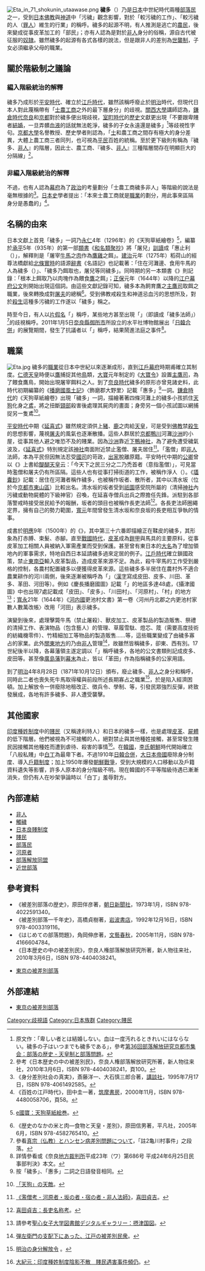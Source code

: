 [[File:Eta_in_71_shokunin_utaawase.png|thumb]]
'''穢多'''（{{jpn|j=穢多|hgt=ゑた|hg=えた}}）乃是[[日本|日本]]中世紀時代兩種[[部落民|部落民]]之一，受到[[日本佛教|日本佛教]]與[[神道|神道]]中「污穢」觀念影響，對於「較污穢的工作」、「較污穢的人（[[犯罪|罪人]]）維生的行業」的稱呼。穢多的起源不明，有人推測是逃亡的[[農民|農民]]，後來變成從事皮革加工的「部民」；亦有人認為是對於[[非人|非人]]身分的俗稱，源自古代被征服的[[生口|奴隷]]。雖然穢多的起源有各式各樣的說法，但是跟非人的差別為[[世襲制|世襲制]]，子女必須繼承父母的職業。

== 關於階級制之議論 ==
=== 編入階級統治的解釋 ===
穢多乃成形於[[平安時代|平安時代]]、確立於[[江戶時代|江戶時代]]，雖然該稱呼廢止於[[明治|明治]]時代，但現代日本人對此蔑稱帶有「[[四民|士農工商]]之外的最下層身分」的歧視。[[關西大學|關西大學]]講師{{link-ja|上杉聰|上杉聰}}認為，[[鎌倉時代|鎌倉時代]][[奈良县|奈良]]和[[京都|京都]]對於穢多便出現歧視，[[室町時代|室町時代]]的[[歷史|歷史]]文獻更出現「不要跟卑賤者[[結婚|結婚]]，一旦弄髒[[血液|血液]]的話就無法乾淨，穢多的子女永遠還是穢多」<ref>原文作：「卑しい者とは結婚しない。血は一度汚れるときれいにはならない。穢多の子はいつまでも穢多である」，參考{{ja}}[http://www.kyoken.jp/36/houkoku36/1houkoku36.htm 第36回部落解放研究京都市集会：部落の歴史 - 天皇制と部落問題]。</ref>等歧視性字句。[[京都大學|京都大學]]名譽教授、歷史學者{{link-ja|朝尾直弘|朝尾直弘}}則認為，「[[士大夫|士]]和農工商之間存有極大的身分差異，大體上農工商三者同列，也可視為[[平民|平民]]百姓的統稱。至於更下級則有稱為『穢多、[[非人|非人]]』的階層，因此士、農工商、『穢多、[[非人|非人]]』三種階層間存在明顯巨大的分隔線」<ref>參考《日本歴史の中の被差別民》，奈良人権部落解放研究所著，新人物往来社，2010年3月6日，ISBN 978-4404038241，頁100。</ref>。

=== 非編入階級統治的解釋 ===
不過，也有人認為[[幕府_(日本)|幕府]]為了[[政治|政治]]的考量劃分「士農工商穢多非人」等階級的說法是毫無根據的<ref>《身分差別社会の真実》，斎藤洋一、大石慎三郎合著，[[講談社|講談社]]，1995年7月17日，ISBN 978-4061492585。</ref>。[[日本歷史|日本史]]學者{{link-ja|田中圭一 (日本史學者)|田中圭一 (日本史学者)|田中圭一}}提出：「本來士農工商就是[[職業|職業]]的劃分，用此事來區隔身分是愚蠢的」<ref>《百姓の江戸時代》，田中圭一著，[[筑摩書房|筑摩書房]]，2000年11月，ISBN 978-4480058706，頁58。</ref>。

== 名稱的由來 ==
日本文獻上首見「穢多」一詞乃[[永仁_(日本年号)|永仁]]4年（1296年）的《天狗草紙繪卷》<ref>{{ja}}[http://www.emuseum.jp/detail/100262/000/000?mode=detail&d_lang=ja&s_lang=ja&class=&title=&c_e=&region=&era=&century=&cptype=&owner=&pos=177&num=8 e國寶：天狗草紙絵巻]。</ref>，編纂於[[承平_(朱雀天皇)|承平]]5年（935年）的第一部[[類書|類書]]《[[和名類聚抄|和名類聚抄]]》將「屠兒」[[訓讀|訓讀]]成「惠止利（{{lang|ja|えとり}}）」，解釋則是「屠宰[[牛|牛]][[馬|馬]]之[[肉|肉]]作為[[鷹|鷹]][[雞|雞]]之餌」。[[建治|建治]]元年（1275年）稻荷山的經尊法橋獻給[[北條實時|北條實時]]的語源[[詞典|辭書]]《名語記》也記載著：「住在河灘邊、食用牛馬的人為穢多（{{lang|ja|ゑた}}）」、「穢多乃餌取也，屠兒等同穢多」。同時期的另一本類書《{{lang-ja|塵袋|塵袋}}》則記錄：「根本上餌取乃以肉塊作為餵食[[鷹|鷹]]之餌」；[[正保|正保]]元年（1644年）以降的[[江户幕府|江户幕府]][[公文|公文]]則開始出現這個詞。由這些文獻記錄可知，穢多本為飼育鷹之[[主鷹司|主鷹司]]取餌之職業，後來轉換成對[[屠宰|屠夫]]的總稱<ref>《歴史のなかの米と肉―食物と天皇・差別》，原田信男著，平凡社，2005年6月，ISBN 978-4582765410。</ref>。受到佛教戒殺生和神道忌血污的思想所及，對於[[屠宰|殺生]]這種多污穢的工作遂以「穢多」稱之。

時至今日，有人以[[片假名|片假名]]「{{lang|ja|エッタ}}」稱呼，某些地方甚至出現「{{lang|ja|エッタボシ}}」（即讀成「穢多法師」）<ref>參看{{ja}}[http://www.mognet.org/hansen/japan/shinshu05.html 真宗（仏教）とハンセン病差別問題について]，「註2亀川村事件」之段落。</ref>的歧視稱呼。2011年1月5日[[奈良縣|奈良縣]][[御所市|御所市]]所設立的水平社博物館展出「[[日韓合併|日韓合併]]」的展覽期間，發生了抗議者以「{{lang|ja|エッタ}}」稱呼，結果鬧進法庭之事件<ref>詳情參看{{link-ja|水平社博物館前歧視抗議事件|水平社博物館前差別街宣事件}}或《奈良[[地方裁判所_(日本)|地方裁判所]]平成23年（ワ）第686号 平成24年6月25日民事部判決》本文。</ref>。

== 職業 ==
[[File:Eta.jpg|thumb]]
穢多的[[職業|職業]]從日本中世紀以來逐漸成形，直到[[江戶幕府|江戶幕府]]時期甫確立其制度。[[仁德天皇|仁德天皇]]時便以[[鷹|鷹]]捕捉其他[[鳥|鳥]]類，[[大宝_(日本)|大寶]]元年制定的《[[大寶令|大寶令]]》設置[[主鷹司|主鷹司]]，為了餵食鷹鳥，開始出現屠宰餌料之人。到了[[奈良時代|奈良時代]]穢多的原形亦曾見諸史料，此時代初期編纂的《[[播磨國風土記|播磨國風土記]]》〈飾磨郡大野里〉記載「惠多」<ref>按「穢多」、「惠多」二詞之日語發音相同。</ref>一詞。[[鎌倉時代|鎌倉時代]]的《天狗草紙繪卷》出現「穢多」一詞，描繪著著四條河灘上的穢多小孩抓住[[天狗_(日本)|天狗]]化身之[[鳶|鳶]]，將之扭斷[[頸|頸部]]殺害後處理其屍肉的畫面；身旁另一個小孩試圖以網捕捉另一隻鳶<ref>{{ja}}[http://tokyo-metanoia.cocolog-nifty.com/blog/2011/12/post-a46e.html 「天狗」の天敵]。</ref>。

[[平安時代|平安時代]]中期《[[延喜式|延喜式]]》雖然規定須供上[[豬|豬]]、[[鹿|鹿]]之肉給[[天皇|天皇]]，可是受到[[日本佛教|佛教]]禁[[殺生|殺生]]的思想影響，蔑視[[屠宰|屠夫]]的風氣也逐漸散播。這些人群居於[[京都|京都]][[鴨川_(淀川水系)|鴨川]]河灘[[沙洲|沙洲]]的小屋，從事其他人避之唯恐不及的賤業。因為[[沙洲|沙洲]]靠近[[賀茂御祖神社|下鴨神社]]，為了避免遭受穢氣波及，《[[延喜式|延喜式]]》特別規定該[[神社|神社]]南面附近禁止濫僧、屠夫居住<ref>{{ja}}[http://www.aozora.gr.jp/cards/001344/files/54861_49954.html 《濫僧考 - 河原者・坂の者・宿の者・非人法師》]，[[喜田貞吉|喜田貞吉]]。</ref>。「濫僧」即[[非人|非人]]法師，本為平民但因無法忍受[[國司|國司]]的苛政，[[出家|出家]]脫離原籍。平安時代中期的[[公卿|公卿]]{{link-ja|三善清行|三善清行}}曾以《{{link-ja|意見十二箇條|意見十二箇条}}》上書給[[醍醐天皇|醍醐天皇]]云：「今天下之民三分之二乃禿首者（意指濫僧）」，可見當時濫僧和屠夫仍有所區隔。這些人也有從事打掃街道的工作，被稱作淨人（{{lang|ja|きよめ}}）。《[[壒囊鈔|壒囊鈔]]》記載：居住在河灘者稱作穢多，也被稱作坂者、散所者，其中以清水坂（位於今[[京都市|京都市]][[東山區_(日本)|東山區]]）比較出名。清水坂的坂者受到[[祇園|祇園]]感受院所屬的{{link-ja|犬神人|犬神人}}（清掃[[神社|神社]]內污穢或動物屍體的下級神官）召喚，在延喜寺僧兵出兵之際擔任先鋒。派駐到各部落警戒時接受居民給予的報酬，坂者的頭目也被稱作長吏法師<ref>{{ja}}[http://www.aozora.gr.jp/cards/001344/files/49813_44335.html 喜田貞吉：長吏名称考]。</ref>。各長吏法師圈繩定界，擁有自己的勢力範圍，[[寬元|寬元]]年間曾發生清水坂和奈良坂的長吏相互爭執的情事。

成書於[[明應_(日本)|明應]]9年（1500年）的《{{link-ja|七十一番職人歌合|七十一番職人歌合}}》，其中第三十六番即描繪正在鞣皮的穢多，其形象為打赤膊、束髮、赤腳。直至[[战国时代_(日本)|戰國時代]]，[[皮革|皮革]]成為[[盔甲#日本的盔甲|鎧甲]]與馬具的主要原料，從事皮革加工相關人員被納入軍需產業而受到保護。甚至曾有東日本的[[大名_(称谓)|大名]]為了增加領地內的軍事需求，特地自西日本延請穢多過來定居的例子。[[江戶時代|江戶時代]]確立鎖國政策，禁止[[東南亞|東南亞]]輸入皮革製品，造成皮革來源不足。為此，殺牛宰馬的工作受到嚴格的控制，各農村配置穢多以便獲得皮革來源。這些穢多多半居住在農村外不適合農業耕作的河川兩側，後來逐漸被稱呼為「{{lang|ja|かわた}}」（[[漢字|漢字]]寫成皮田、皮多、川田、革多、革田、河田等）。例如《慶長播磨國圖》記載「{{lang|ja|かわた}}」的地區多達48處，《攝津國圖》中也出現7處記載成「皮田」、「皮多」、「川田村」、「河原村」、「{{lang|ja|カワラ}}村」的地方<ref>請參考{{ja}}[https://www.u-sacred-heart.ac.jp/library/display_collection/digital_gallaery/Wa291_038_Z3/0986291.html 聖心女子大学図書館デジタルギャラリー：摂津国図]。</ref>；[[寬永|寬永]]21年（1644年）《[[河内國|河内國]]更池村文書》第一卷〈河州丹北郡之内更池村家數人數萬改帳〉改用「河田」表示穢多。

演變到後來，處理擊斃牛馬（禁止屠殺）、獸皮加工、皮革製品的製造販售、祭禮的清掃工作、表演物品（包含藝人）的管理、草履雪駄、燈芯、筬（需要高度技術的紡織機零件）、竹精細加工等物品的製造販售……等，這些職業變成了由穢多寡占的家業。此外[[關東地方|關東地方]]的{{link-ja|彈左衛門|弾左衛門|淺草彈左衛門}}乃由[[非人|非人]]管理<ref>{{ja}}[http://www.asahi-net.or.jp/~mg5s-hsgw/tkburaku/history/cyouri.html 弾左衛門の支配下にあった、江戸の被差別民衆]。</ref>，故雖然皆稱穢多，卻東、西有別。17世紀後半以降，各幕藩領主遂定調以「{{lang|ja|かわた}}」稱呼穢多，各地的公文書類則記成皮多、皮田等。甚至像[[廣島藩|廣島藩]]到[[幕末|幕末]]為止，皆以「革田」作為指稱穢多的公家用語。

到了[[明治|明治]]4年8月28日（1871年10月12日）頒布{{link-ja|解放令|解放令}}，廢止穢多、[[非人|非人]]之身分和稱呼，同時此二者也喪失死牛馬取得權與前段所述長期寡占之職業<ref>{{ja}}[http://www.ranhaku.com/web06/02seiji_gyosei/01mei03.html 明治の身分解放令] {{Wayback|url=http://www.ranhaku.com/web06/02seiji_gyosei/01mei03.html |date=20151118000020 }}。</ref>，於是陷入經濟困頓。加上解放令一併廢除地租改正、徴兵令、學制、{{link-ja|村請制度|村請制度}}等，引發民眾強烈反彈，終致發展成{{link-ja|解放令反對一揆|解放令反対一揆}}，各地有許多穢多、非人遭受襲擊。

== 其他國家 ==
[[印度|印度]][[種姓制度|種姓制度]]中的[[贱民_(印度)|賤民]]（又稱達利特人）和日本的穢多一樣，也是處理[[皮革|皮革]]、[[屍體|屍體]]的低下階層。他們被視為不可接觸的人，絕對禁止與其他種姓接觸，甚至常發生賤民因接觸其他種姓而遭到虐待、殺害的事情<ref>[http://www.epochtimes.com/b5/8/7/16/n2193720.htm 大紀元：印度種姓制度陰影不散　賤民遇害事件頻仍]。</ref>。在[[韓國|韓國]]，[[李氏朝鮮|李氏朝鮮]]時代開始確立「八般私賤」中[[白丁|白丁]]為最卑下者。不過1910年[[日韓合併|日韓合併]]，[[大日本帝國|大日本帝國]]廢除身分制度、導入[[戶籍制度|戶籍制度]]；加上1950年爆發[[朝鮮戰爭|朝鮮戰爭]]，受到大規模的人口移動以及戶籍資料遺失等影響，許多人原本的身分階級不明。現在韓國的不平等階級待遇已漸漸消失，但仍有人在吵架爭論時以「白丁」羞辱對方。

== 內部連結 ==
* [[非人|非人]]
* [[觸穢|觸穢]]
* [[日本良賤制度|日本良賤制度]]
* [[賤民|賤民]]
* [[部落民|部落民]]
* [[河原者|河原者]]
* [[部落解放同盟|部落解放同盟]]
* [[近世部落|近世部落]]

== 參考資料 ==
* 《被差別部落の歴史》，原田伴彦著，[[朝日新聞|朝日新聞社]]，1973年1月，ISBN 978-4022591340。
* 《被差別部落一千年史》，高橋貞樹著，[[岩波書店|岩波書店]]，1992年12月16日，ISBN 978-4003319116。
* 《はじめての部落問題》，角岡伸彦著，[[文藝春秋|文藝春秋]]，2005年11月，ISBN 978-4166604784。
* 《日本歴史の中の被差別民》，奈良人権部落解放研究所著，新人物往来社，2010年3月6日，ISBN 978-4404038241。
* {{ja}}[http://www.asahi-net.or.jp/~mg5s-hsgw/tkburaku/ 東京の被差別部落]
{{reflist}}

== 外部連結 ==
* {{ja}}[http://www.asahi-net.or.jp/~mg5s-hsgw/tkburaku/ 東京の被差別部落]

{{日本民族}}
{{大日本帝国}}
[[Category:歧視語|Category:歧視語]]
[[Category:日本族群|Category:日本族群]]
[[Category:賤民|Category:賤民]]